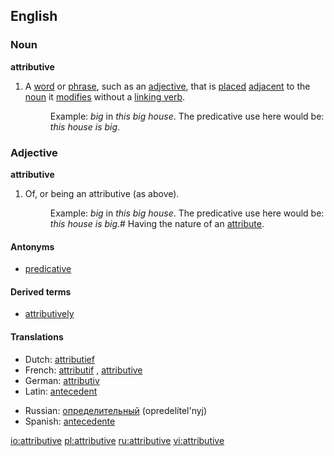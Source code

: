 ==English==

===Noun===
{{wikipedia}}
'''attributive'''
# {{grammar}} A [[word]] or [[phrase]], such as an [[adjective]], that is [[placed]] [[adjacent]] to the [[noun]] it [[modifies]] without a [[linking verb]].
#: Example: ''big'' in ''this big house''. The predicative use here would be: ''this house is big''.

===Adjective===
'''attributive'''
# {{grammar}} Of, or being an attributive (as above).
#: Example: ''big'' in ''this big house''. The predicative use here would be: ''this house is big''.# Having the nature of an [[attribute]].

====Antonyms====
* [[predicative]]

====Derived terms====
* [[attributively]]

====Translations====
{{top}}
*Dutch: [[attributief]]
*French: [[attributif]] {{m}}, [[attributive]] {{f}}
*German: [[attributiv]]
*Latin: [[antecedent]]
{{mid}}
*Russian: [[определительный]] (opredelítel'nyj) {{m}}
*Spanish: [[antecedente]]
{{bottom}}

[[io:attributive]]
[[pl:attributive]]
[[ru:attributive]]
[[vi:attributive]]